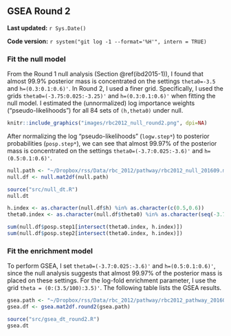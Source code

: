 ## GSEA Round 2 {#rbc2012-2}

**Last updated:** `r Sys.Date()`

**Code version:** `r system("git log -1 --format='%H'", intern = TRUE)`

### Fit the null model

From the Round 1 null analysis (Section \@ref(ibd2015-1)), I found that almost 99.9% posterior mass is concentrated on the settings `theta0=-3.5` and `h=(0.3:0.1:0.6)'`. In Round 2, I used a finer grid. Specifically, I used the grids `theta0=(-3.75:0.025:-3.25)'` and `h=(0.3:0.1:0.6)'` when fitting the null model. I estimated the (unnormalized) log importance weights ("pseudo-likelihoods") for all 84 sets of `(h,theta0)` under null.

```r
knitr::include_graphics("images/rbc2012_null_round2.png", dpi=NA)
```

After normalizing the log "pseudo-likelihoods" (`logw.step*`) to posterior probabilities (`posp.step*`), we can see that almost 99.97% of the posterior mass is concentrated on the settings `theta0=(-3.7:0.025:-3.6)'` and `h=(0.5:0.1:0.6)'`.
```r
null.path <- "~/Dropbox/rss/Data/rbc_2012/pathway/rbc2012_null_201609.mat"
null.df <- null.mat2df(null.path)
```

```r
source("src/null_dt.R")
null.dt
```

```r
h.index <- as.character(null.df$h) %in% as.character(c(0.5,0.6))  
theta0.index <- as.character(null.df$theta0) %in% as.character(seq(-3.7,-3.6,by=0.025)) 

sum(null.df$posp.step1[intersect(theta0.index, h.index)]) 
sum(null.df$posp.step2[intersect(theta0.index, h.index)]) 
```

### Fit the enrichment model

To perform GSEA, I set `theta0=(-3.7:0.025:-3.6)'` and `h=(0.5:0.1:0.6)'`, since the null analysis suggests that almost 99.97% of the posterior mass is placed on these settings. For the log-fold enrichment parameter, I use the grid `theta = (0:(3.5/100):3.5)'`. The following table lists the GSEA results. 
```r
gsea.path <- "~/Dropbox/rss/Data/rbc_2012/pathway/rbc2012_pathway_201609.mat"
gsea.df <- gsea.mat2df.round2(gsea.path) 
```

```r
source("src/gsea_dt_round2.R")
gsea.dt
```